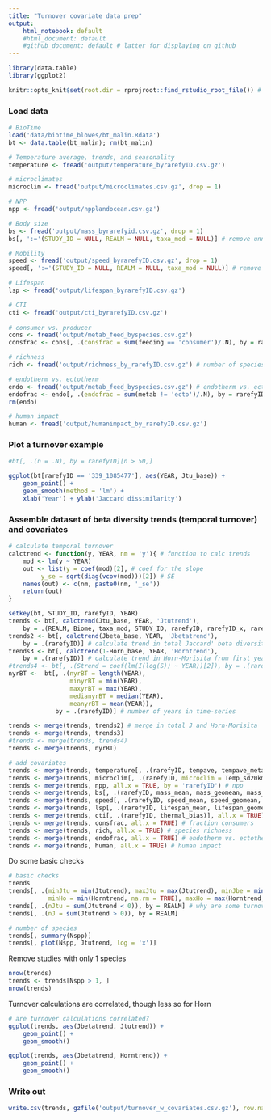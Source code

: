 ```yaml
---
title: "Turnover covariate data prep"
output: 
    html_notebook: default
    #html_document: default
    #github_document: default # latter for displaying on github
---
```


```r
library(data.table)
library(ggplot2)

knitr::opts_knit$set(root.dir = rprojroot::find_rstudio_root_file()) # tell RStudio to use project root directory as the root for this notebook. Needed since we are storing code in a separate directory.
```

### Load data
```r
# BioTime
load('data/biotime_blowes/bt_malin.Rdata')
bt <- data.table(bt_malin); rm(bt_malin)

# Temperature average, trends, and seasonality
temperature <- fread('output/temperature_byrarefyID.csv.gz')

# microclimates
microclim <- fread('output/microclimates.csv.gz', drop = 1)

# NPP
npp <- fread('output/npplandocean.csv.gz')

# Body size
bs <- fread('output/mass_byrarefyid.csv.gz', drop = 1)
bs[, ':='(STUDY_ID = NULL, REALM = NULL, taxa_mod = NULL)] # remove unnecessary columns 

# Mobility
speed <- fread('output/speed_byrarefyID.csv.gz', drop = 1)
speed[, ':='(STUDY_ID = NULL, REALM = NULL, taxa_mod = NULL)] # remove unnecessary columns 

# Lifespan
lsp <- fread('output/lifespan_byrarefyID.csv.gz')

# CTI
cti <- fread('output/cti_byrarefyID.csv.gz')
    
# consumer vs. producer
cons <- fread('output/metab_feed_byspecies.csv.gz')
consfrac <- cons[, .(consfrac = sum(feeding == 'consumer')/.N), by = rarefyID] # fraction of species in each study that are consumers

# richness
rich <- fread('output/richness_by_rarefyID.csv.gz') # number of species

# endotherm vs. ectotherm
endo <- fread('output/metab_feed_byspecies.csv.gz') # endotherm vs. ectotherm classifications
endofrac <- endo[, .(endofrac = sum(metab != 'ecto')/.N), by = rarefyID]
rm(endo)

# human impact
human <- fread('output/humanimpact_by_rarefyID.csv.gz')
```

### Plot a turnover example
```r
#bt[, .(n = .N), by = rarefyID][n > 50,]

ggplot(bt[rarefyID == '339_1085477'], aes(YEAR, Jtu_base)) +
    geom_point() +
    geom_smooth(method = 'lm') +
    xlab('Year') + ylab('Jaccard dissimilarity')
```

### Assemble dataset of beta diversity trends (temporal turnover) and covariates
```r
# calculate temporal turnover
calctrend <- function(y, YEAR, nm = 'y'){ # function to calc trends
    mod <- lm(y ~ YEAR)
    out <- list(y = coef(mod)[2], # coef for the slope
         y_se = sqrt(diag(vcov(mod)))[2]) # SE
    names(out) <- c(nm, paste0(nm, '_se'))
    return(out)
}

setkey(bt, STUDY_ID, rarefyID, YEAR)
trends <- bt[, calctrend(Jtu_base, YEAR, 'Jtutrend'), 
    by = .(REALM, Biome, taxa_mod, STUDY_ID, rarefyID, rarefyID_x, rarefyID_y)] # calculate trend in Jaccard turnover from first year, plus SEs
trends2 <- bt[, calctrend(Jbeta_base, YEAR, 'Jbetatrend'), 
    by = .(rarefyID)] # calculate trend in total Jaccard' beta diversity's from first year, 
trends3 <- bt[, calctrend(1-Horn_base, YEAR, 'Horntrend'), 
    by = .(rarefyID)] # calculate trend in Horn-Morisita from first year. Convert to dissimilarity.
#trends4 <- bt[, .(Strend = coef(lm(I(log(S)) ~ YEAR))[2]), by = .(rarefyID)] # trend in log(S)
nyrBT <-  bt[, .(nyrBT = length(YEAR), 
                 minyrBT = min(YEAR), 
                 maxyrBT = max(YEAR),
                 medianyrBT = median(YEAR),
                 meanyrBT = mean(YEAR)), 
             by = .(rarefyID)] # number of years in time-series

trends <- merge(trends, trends2) # merge in total J and Horn-Morisita
trends <- merge(trends, trends3)
#trends <- merge(trends, trends4)
trends <- merge(trends, nyrBT)
```

```r
# add covariates
trends <- merge(trends, temperature[, .(rarefyID, tempave, tempave_metab, temptrend, seas)], all.x = TRUE, by = 'rarefyID') # temperature ave, ave metabolic, trend, and seasonality
trends <- merge(trends, microclim[, .(rarefyID, microclim = Temp_sd20km)], all.x = TRUE, by = 'rarefyID') # microclimates
trends <- merge(trends, npp, all.x = TRUE, by = 'rarefyID') # npp
trends <- merge(trends, bs[, .(rarefyID, mass_mean, mass_geomean, mass_sd, mass_geosd)], all.x = TRUE) # body size mass (g)
trends <- merge(trends, speed[, .(rarefyID, speed_mean, speed_geomean, speed_sd, speed_geosd)], all.x = TRUE) # speed (km/hr)
trends <- merge(trends, lsp[, .(rarefyID, lifespan_mean, lifespan_geomean, lifespan_sd, lifespan_geosd)], all.x = TRUE) # lifespan (yr)
trends <- merge(trends, cti[, .(rarefyID, thermal_bias)], all.x = TRUE) # thermal bias (degC)
trends <- merge(trends, consfrac, all.x = TRUE) # fraction consumers
trends <- merge(trends, rich, all.x = TRUE) # species richness
trends <- merge(trends, endofrac, all.x = TRUE) # endotherm vs. ectotherm
trends <- merge(trends, human, all.x = TRUE) # human impact
```

Do some basic checks
```r
# basic checks
trends
trends[, .(minJtu = min(Jtutrend), maxJtu = max(Jtutrend), minJbe = min(Jbetatrend), maxJbe = max(Jbetatrend), 
           minHo = min(Horntrend, na.rm = TRUE), maxHo = max(Horntrend, na.rm = TRUE)), by = REALM]
trends[, .(nJtu = sum(Jtutrend < 0)), by = REALM] # why are some turnover trends < 0? first year more diverged than future years
trends[, .(nJ = sum(Jtutrend > 0)), by = REALM]

# number of species
trends[, summary(Nspp)]
trends[, plot(Nspp, Jtutrend, log = 'x')]
```

Remove studies with only 1 species
```r
nrow(trends)
trends <- trends[Nspp > 1, ]
nrow(trends)
```

Turnover calculations are correlated, though less so for Horn
```r
# are turnover calculations correlated?
ggplot(trends, aes(Jbetatrend, Jtutrend)) +
    geom_point() +
    geom_smooth()

ggplot(trends, aes(Jbetatrend, Horntrend)) +
    geom_point() +
    geom_smooth()

```


### Write out
```r
write.csv(trends, gzfile('output/turnover_w_covariates.csv.gz'), row.names = FALSE)
```

